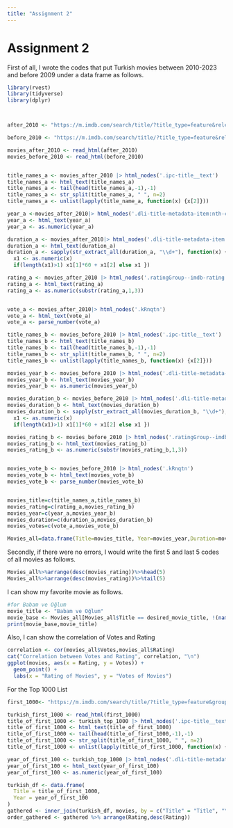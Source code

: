 ```yaml
---
title: "Assignment 2"
---
```


# Assignment 2

First of all, I wrote the codes that put Turkish movies between 2010-2023 and before 2009 under a data frame as follows.

```r
library(rvest)
library(tidyverse)
library(dplyr)



after_2010 <- "https://m.imdb.com/search/title/?title_type=feature&release_date=2010-01-01,2023-12-31&num_votes=2500,&country_of_origin=TR&count=250"

before_2010 <- "https://m.imdb.com/search/title/?title_type=feature&release_date=,2009-12-31&num_votes=2500,&country_of_origin=TR&count=250"

movies_after_2010 <- read_html(after_2010)
movies_before_2010 <- read_html(before_2010)


title_names_a <- movies_after_2010 |> html_nodes('.ipc-title__text')
title_names_a <- html_text(title_names_a)
title_names_a <- tail(head(title_names_a,-1),-1)
title_names_a <- str_split(title_names_a, " ", n=2)
title_names_a <- unlist(lapply(title_name_a, function(x) {x[2]}))

year_a <-movies_after_2010|> html_nodes('.dli-title-metadata-item:nth-child(1)')
year_a <- html_text(year_a)
year_a <- as.numeric(year_a)

duration_a <- movies_after_2010|> html_nodes('.dli-title-metadata-item:nth-child(2)')
duration_a <- html_text(duration_a)
duration_a <- sapply(str_extract_all(duration_a, "\\d+"), function(x) {
  x1 <- as.numeric(x)
  if(length(x1)>1) x1[1]*60 + x1[2] else x1 })

rating_a <- movies_after_2010 |> html_nodes('.ratingGroup--imdb-rating')
rating_a <- html_text(rating_a)
rating_a <- as.numeric(substr(rating_a,1,3))


vote_a <- movies_after_2010|> html_nodes('.kRnqtn')
vote_a <- html_text(vote_a)
vote_a <- parse_number(vote_a)

title_names_b <- movies_before_2010 |> html_nodes('.ipc-title__text')
title_names_b <- html_text(title_names_b)
title_names_b <- tail(head(title_names_b,-1),-1)
title_names_b <- str_split(title_names_b, " ", n=2)
title_names_b <- unlist(lapply(title_names_b, function(x) {x[2]}))

movies_year_b <- movies_before_2010 |> html_nodes('.dli-title-metadata-item:nth-child(1)')
movies_year_b <- html_text(movies_year_b)
movies_year_b <- as.numeric(movies_year_b)

movies_duration_b <- movies_before_2010 |> html_nodes('.dli-title-metadata-item:nth-child(2)')
movies_duration_b <- html_text(movies_duration_b)
movies_duration_b <- sapply(str_extract_all(movies_duration_b, "\\d+"), function(x) {
  x1 <- as.numeric(x)
  if(length(x1)>1) x1[1]*60 + x1[2] else x1 })

movies_rating_b <- movies_before_2010 |> html_nodes('.ratingGroup--imdb-rating')
movies_rating_b <- html_text(movies_rating_b)
movies_rating_b <- as.numeric(substr(movies_rating_b,1,3))


movies_vote_b <- movies_before_2010 |> html_nodes('.kRnqtn')
movies_vote_b <- html_text(movies_vote_b)
movies_vote_b <- parse_number(movies_vote_b)


movies_title=c(title_names_a,title_names_b)
movies_rating=c(rating_a,movies_rating_b)
movies_year=c(year_a,movies_year_b)
movies_duration=c(duration_a,movies_duration_b)
movies_votes=c(vote_a,movies_vote_b)

Movies_all=data.frame(Title=movies_title, Year=movies_year,Duration=movies_duration,Rating=movies_rating,Votes=movies_votes)
```

Secondly, if there were no errors, I would write the first 5 and last 5 codes of all movies as follows.

```r
Movies_all%>%arrange(desc(movies_rating))%>%head(5)
Movies_all%>%arrange(desc(movies_rating))%>%tail(5)
```

I can show my favorite movie as follows.

```r
#for Babam ve Oğlum
movie_title <- "Babam ve Oğlum" 
movie_base <- Movies_all[Movies_all$Title == desired_movie_title, !(names(Movies_all) %in% "Rank")]
print(movie_base,movie_title)
```

Also, I can show the correlation of Votes and Rating

```r
correlation <- cor(movies_all$Votes,movies_all$Rating)
cat("Correlation between Votes and Rating", correlation, "\n")
ggplot(movies, aes(x = Rating, y = Votes)) +
  geom_point() +
  labs(x = "Rating of Movies", y = "Votes of Movies")
```

For the Top 1000 List

```r
first_1000<- "https://m.imdb.com/search/title/?title_type=feature&groups=top_1000&country_of_origin=TR&count=250"

turkish_first_1000 <- read_html(first_1000)
title_of_first_1000 <- turkish_top_1000 |> html_nodes('.ipc-title__text')
title_of_first_1000 <- html_text(title_of_first_1000)
title_of_first_1000 <- tail(head(title_of_first_1000,-1),-1)
title_of_first_1000 <- str_split(title_of_first_1000, " ", n=2)
title_of_first_1000 <- unlist(lapply(title_of_first_1000, function(x) {x[2]}))

year_of_first_100 <- turkish_top_1000 |> html_nodes('.dli-title-metadata-item:nth-child(1)')
year_of_first_100 <- html_text(year_of_first_100)
year_of_first_100 <- as.numeric(year_of_first_100)

turkish_df <- data.frame(
  Title = title_of_first_1000,
  Year = year_of_first_100
)
gathered <- inner_join(turkish_df, movies, by = c("Title" = "Title", "Year" = "Year"))
order_gathered <- gathered %>% arrange(Rating,desc(Rating))
```
